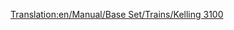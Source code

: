 [[Translation:en/Manual/Base Set/Trains/Kelling 3100]]
{{pl/pociągi|Image=[[File:en/Kelling3100.png]]
|Cost=£21,093 ($42.186)
|Speed=104 km/h (65 mph)
|Weight=110 t
|Power=1,500 hp (1.119 kW)
|Annual=£1,599 ($3.198)
|Designed=1959
|Lifespan=22
|Capacity=N/A
|Description=Ten silnik ma wyższą prędkość niż większość innych pociągów z silnikiem Diesla, ale ma znacznie mniejszą moc. Nadaje się do przewozu osób lub lekkich ładunków.
|Real-life=Kelling 3100 przypomina [https://www.wikipedia.org/wiki/EMC 1800 hp B-B EMD Demonstrators 511 and 512] . Demonstratory Real EMD zostały zbudowane w 1935 roku.
}}